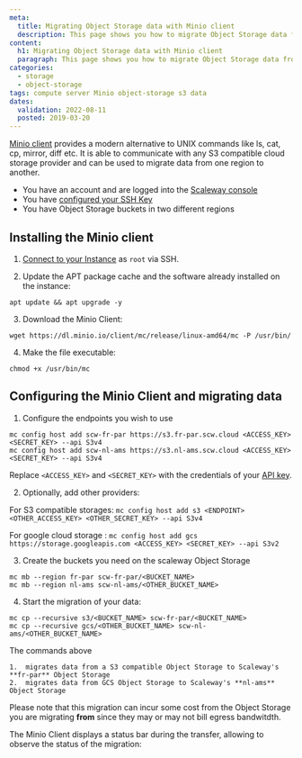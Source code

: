 ```yaml
---
meta:
  title: Migrating Object Storage data with Minio client
  description: This page shows you how to migrate Object Storage data from one region to another with Minio client
content:
  h1: Migrating Object Storage data with Minio client
  paragraph: This page shows you how to migrate Object Storage data from one region to another with Minio client
categories:
  - storage
  - object-storage
tags: compute server Minio object-storage s3 data
dates:
  validation: 2022-08-11
  posted: 2019-03-20
---
```


[Minio client](https://docs.minio.io/docs/minio-client-quickstart-guide.html) provides a modern alternative to UNIX commands like ls, cat, cp, mirror, diff etc. It is able to communicate with any S3 compatible cloud storage provider and can be used to migrate data from one region to another.

<Message type="requirement">

- You have an account and are logged into the [Scaleway console](https://console.scaleway.com)
- You have [configured your SSH Key](/console/my-project/how-to/create-ssh-key/)
- You have Object Storage buckets in two different regions

</Message>

## Installing the Minio client

1. [Connect to your Instance](/compute/instances/how-to/connect-to-instance/) as `root` via SSH. 

2. Update the APT package cache and the software already installed on the instance:
  ```
  apt update && apt upgrade -y
  ```

3. Download the Minio Client:
  ```
  wget https://dl.minio.io/client/mc/release/linux-amd64/mc -P /usr/bin/
  ```

4. Make the file executable:
  ```
  chmod +x /usr/bin/mc
  ```

## Configuring the Minio Client and migrating data

1. Configure the endpoints you wish to use
  ```
  mc config host add scw-fr-par https://s3.fr-par.scw.cloud <ACCESS_KEY> <SECRET_KEY> --api S3v4
  mc config host add scw-nl-ams https://s3.nl-ams.scw.cloud <ACCESS_KEY> <SECRET_KEY> --api S3v4
  ```

  <Message type="note">

  Replace `<ACCESS_KEY>` and `<SECRET_KEY>` with the credentials of your [API key](/console/my-project/how-to/generate-api-key/).

  </Message>

2. Optionally, add other providers:

  For S3 compatible storages:
    ```
    mc config host add s3 <ENDPOINT> <OTHER_ACCESS_KEY> <OTHER_SECRET_KEY> --api S3v4
    ```

  For google cloud storage :
    ```
    mc config host add gcs  https://storage.googleapis.com <ACCESS_KEY> <SECRET_KEY> --api S3v2
    ```

3. Create the buckets you need on the scaleway Object Storage
  ```
  mc mb --region fr-par scw-fr-par/<BUCKET_NAME>
  mc mb --region nl-ams scw-nl-ams/<OTHER_BUCKET_NAME>
  ```

4. Start the migration of your data:
  ```
  mc cp --recursive s3/<BUCKET_NAME> scw-fr-par/<BUCKET_NAME>
  mc cp --recursive gcs/<OTHER_BUCKET_NAME> scw-nl-ams/<OTHER_BUCKET_NAME>
  ```
  The commands above

    1.  migrates data from a S3 compatible Object Storage to Scaleway's **fr-par** Object Storage
    2.  migrates data from GCS Object Storage to Scaleway's **nl-ams** Object Storage

  <Message type="important">

  Please note that this migration can incur some cost from the Object Storage you are migrating **from** since they may or may not bill egress bandwitdth.

  </Message>

  The Minio Client displays a status bar during the transfer, allowing to observe the status of the migration:

  <Lightbox src="scaleway-mc.webp" alt="" />
